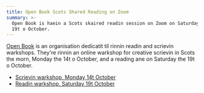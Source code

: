 ```yaml
---
title: Open Book Scots Shared Reading on Zoom
summary: >-
  Open Book is haein a Scots skaired readin session on Zoom on Saturday the
  19t o October.
---
```


[Open Book](https://openbookreading.com) is an organisation dedicatit til
rinnin readin and scrievin warkshops. They're rinnin an online warkshop for
creative scrievin in Scots the morn, Monday the 14t o October, and a reading
ane on Saturday the 19t o October.

- [Scrievin warkshop, Monday 14t October](https://www.eventbrite.co.uk/e/open-book-scots-creative-writing-group-on-zoom-tickets-1034717115747)
- [Readin warkshop, Saturday 19t October](https://www.eventbrite.co.uk/e/open-book-scots-shared-reading-on-zoom-tickets-112196424526)

